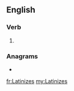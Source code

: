 ==English==

===Verb===
{{head|en|verb form}}

# {{en-third-person singular of|Latinize}}

===Anagrams===
* {{l|en|zinalsite}}

[[fr:Latinizes]]
[[my:Latinizes]]